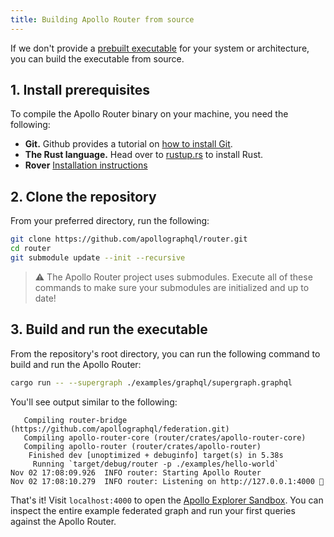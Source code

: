```yaml
---
title: Building Apollo Router from source
---
```


If we don't provide a [prebuilt executable](./quickstart/#1-download-and-extract-the-apollo-router-binary) for your system or architecture, you can build the executable from source.

## 1. Install prerequisites

To compile the Apollo Router binary on your machine, you need the following:

- **Git.** Github provides a tutorial on [how to install Git](https://github.com/git-guides/install-git).
- **The Rust language.** Head over to [rustup.rs](https://rustup.rs/) to install Rust.
- **Rover** [Installation instructions](https://github.com/apollographql/rover#installation-methods)

## 2. Clone the repository

From your preferred directory, run the following:

```sh
git clone https://github.com/apollographql/router.git
cd router
git submodule update --init --recursive
```

> ⚠️ The Apollo Router project uses submodules. Execute all of these commands to make sure your submodules are initialized and up to date!

## 3. Build and run the executable

From the repository's root directory, you can run the following command to build and run the Apollo Router:

```bash
cargo run -- --supergraph ./examples/graphql/supergraph.graphql
```

You'll see output similar to the following:

```
   Compiling router-bridge (https://github.com/apollographql/federation.git)
   Compiling apollo-router-core (router/crates/apollo-router-core)
   Compiling apollo-router (router/crates/apollo-router)
    Finished dev [unoptimized + debuginfo] target(s) in 5.38s
     Running `target/debug/router -p ./examples/hello-world`
Nov 02 17:08:09.926  INFO router: Starting Apollo Router
Nov 02 17:08:10.279  INFO router: Listening on http://127.0.0.1:4000 🚀
```

That's it! Visit `localhost:4000` to open the [Apollo Explorer Sandbox](https://www.apollographql.com/docs/studio/explorer/). You can inspect the entire example federated graph and run your first queries against the Apollo Router.
